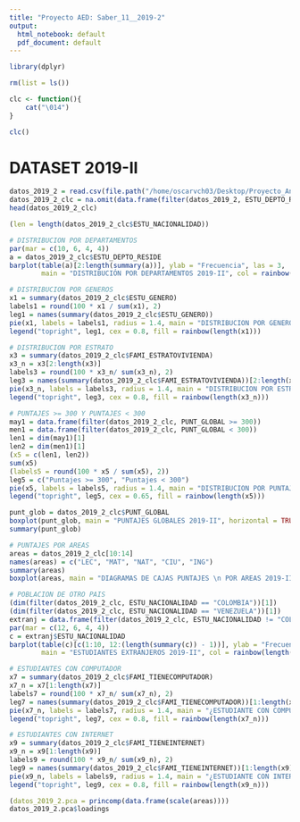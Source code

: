 ```yaml
---
title: "Proyecto AED: Saber_11__2019-2"
output:
  html_notebook: default
  pdf_document: default
---
```


```r
library(dplyr)
```

```r
rm(list = ls())

clc <- function(){
    cat("\014")
}

clc()
```
# DATASET 2019-II

```r
datos_2019_2 = read.csv(file.path("/home/oscarvch03/Desktop/Proyecto_Analisis_Estadistico", "Saber_11__2019-2.csv"), sep = ";")
datos_2019_2_clc = na.omit(data.frame(filter(datos_2019_2, ESTU_DEPTO_RESIDE != "")))
head(datos_2019_2_clc)
```

```r
(len = length(datos_2019_2_clc$ESTU_NACIONALIDAD))
```
```r
# DISTRIBUCION POR DEPARTAMENTOS
par(mar = c(10, 6, 4, 4))
a = datos_2019_2_clc$ESTU_DEPTO_RESIDE
barplot(table(a)[2:length(summary(a))], ylab = "Frecuencia", las = 3, 
        main = "DISTRIBUCIÓN POR DEPARTAMENTOS 2019-II", col = rainbow(length(summary(a))))
```
```r
# DISTRIBUCION POR GENEROS
x1 = summary(datos_2019_2_clc$ESTU_GENERO)
labels1 = round(100 * x1 / sum(x1), 2)
leg1 = names(summary(datos_2019_2_clc$ESTU_GENERO))
pie(x1, labels = labels1, radius = 1.4, main = "DISTRIBUCION POR GENERO 2019-II", col = rainbow(length(x1)))
legend("topright", leg1, cex = 0.8, fill = rainbow(length(x1)))
```
```r
# DISTRIBUCION POR ESTRATO
x3 = summary(datos_2019_2_clc$FAMI_ESTRATOVIVIENDA)
x3_n = x3[2:length(x3)]
labels3 = round(100 * x3_n/ sum(x3_n), 2)
leg3 = names(summary(datos_2019_2_clc$FAMI_ESTRATOVIVIENDA))[2:length(x3)]
pie(x3_n, labels = labels3, radius = 1.4, main = "DISTRIBUCION POR ESTRATO 2019-II", col = rainbow(length(x3_n)))
legend("topright", leg3, cex = 0.8, fill = rainbow(length(x3_n)))
```
```r
# PUNTAJES >= 300 Y PUNTAJES < 300
may1 = data.frame(filter(datos_2019_2_clc, PUNT_GLOBAL >= 300))
men1 = data.frame(filter(datos_2019_2_clc, PUNT_GLOBAL < 300))
len1 = dim(may1)[1]
len2 = dim(men1)[1]
(x5 = c(len1, len2))
sum(x5)
(labels5 = round(100 * x5 / sum(x5), 2))
leg5 = c("Puntajes >= 300", "Puntajes < 300")
pie(x5, labels = labels5, radius = 1.4, main = "DISTRIBUCION POR PUNTAJES \n GLOBALES 2019-II", col = rainbow(length(x5)))
legend("topright", leg5, cex = 0.65, fill = rainbow(length(x5)))

punt_glob = datos_2019_2_clc$PUNT_GLOBAL
boxplot(punt_glob, main = "PUNTAJES GLOBALES 2019-II", horizontal = TRUE, border = "red", col = "green")
summary(punt_glob)
```
```r
# PUNTAJES POR AREAS
areas = datos_2019_2_clc[10:14]
names(areas) = c("LEC", "MAT", "NAT", "CIU", "ING")
summary(areas)
boxplot(areas, main = "DIAGRAMAS DE CAJAS PUNTAJES \n POR AREAS 2019-II", horizontal = FALSE, border = "black", col = rev(rainbow(length(areas))), las = 2)
```

```r
# POBLACION DE OTRO PAIS
(dim(filter(datos_2019_2_clc, ESTU_NACIONALIDAD == "COLOMBIA"))[1])
(dim(filter(datos_2019_2_clc, ESTU_NACIONALIDAD == "VENEZUELA"))[1])
extranj = data.frame(filter(datos_2019_2_clc, ESTU_NACIONALIDAD != "COLOMBIA" & ESTU_NACIONALIDAD != "VENEZUELA"))
par(mar = c(12, 6, 4, 4))
c = extranj$ESTU_NACIONALIDAD
barplot(table(c)[c(1:10, 12:(length(summary(c)) - 1))], ylab = "Frecuencia", las = 3, 
        main = "ESTUDIANTES EXTRANJEROS 2019-II", col = rainbow(length(summary(c))))
```
```r
# ESTUDIANTES CON COMPUTADOR
x7 = summary(datos_2019_2_clc$FAMI_TIENECOMPUTADOR)
x7_n = x7[1:length(x7)]
labels7 = round(100 * x7_n/ sum(x7_n), 2)
leg7 = names(summary(datos_2019_2_clc$FAMI_TIENECOMPUTADOR))[1:length(x7)]
pie(x7_n, labels = labels7, radius = 1.4, main = "¿ESTUDIANTE CON COMPUTADOR? 2019-II", col = rainbow(length(x7_n)))
legend("topright", leg7, cex = 0.8, fill = rainbow(length(x7_n)))
```
```r
# ESTUDIANTES CON INTERNET
x9 = summary(datos_2019_2_clc$FAMI_TIENEINTERNET)
x9_n = x9[1:length(x9)]
labels9 = round(100 * x9_n/ sum(x9_n), 2)
leg9 = names(summary(datos_2019_2_clc$FAMI_TIENEINTERNET))[1:length(x9)]
pie(x9_n, labels = labels9, radius = 1.4, main = "¿ESTUDIANTE CON INTERNET? 2019-II", col = rainbow(length(x9_n)))
legend("topright", leg9, cex = 0.8, fill = rainbow(length(x9_n)))
```
```r
(datos_2019_2.pca = princomp(data.frame(scale(areas))))
datos_2019_2.pca$loadings
```

